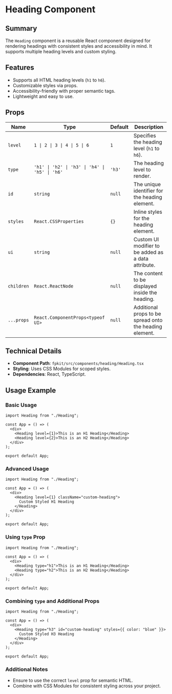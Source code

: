 
<Meta title="FP.REACT Components/Heading/Readme" />

# Heading Component

## Summary

The `Heading` component is a reusable React component designed for rendering
headings with consistent styles and accessibility in mind. It supports multiple
heading levels and custom styling.

## Features

- Supports all HTML heading levels (`h1` to `h6`).
- Customizable styles via props.
- Accessibility-friendly with proper semantic tags.
- Lightweight and easy to use.

## Props

| Name       | Type                                           | Default | Description                                             |
| ---------- | ---------------------------------------------- | ------- | ------------------------------------------------------- |
| `level`    | `1 \| 2 \| 3 \| 4 \| 5 \| 6`                   | `1`     | Specifies the heading level (`h1` to `h6`).             |
| `type`     | `'h1' \| 'h2' \| 'h3' \| 'h4' \| 'h5' \| 'h6'` | `'h3'`  | The heading level to render.                            |
| `id`       | `string`                                       | `null`  | The unique identifier for the heading element.          |
| `styles`   | `React.CSSProperties`                          | `{}`    | Inline styles for the heading element.                  |
| `ui`       | `string`                                       | `null`  | Custom UI modifier to be added as a data attribute.     |
| `children` | `React.ReactNode`                              | `null`  | The content to be displayed inside the heading.         |
| `...props` | `React.ComponentProps<typeof UI>`              | `null`  | Additional props to be spread onto the heading element. |

## Technical Details

- **Component Path**: `fpkit/src/components/heading/Heading.tsx`
- **Styling**: Uses CSS Modules for scoped styles.
- **Dependencies**: React, TypeScript.

## Usage Example

### Basic Usage

```tsx
import Heading from "./Heading";

const App = () => (
  <div>
    <Heading level={1}>This is an H1 Heading</Heading>
    <Heading level={2}>This is an H2 Heading</Heading>
  </div>
);

export default App;
```

### Advanced Usage

```tsx
import Heading from "./Heading";

const App = () => (
  <div>
    <Heading level={1} className="custom-heading">
      Custom Styled H1 Heading
    </Heading>
  </div>
);

export default App;
```

### Using `type` Prop

```tsx
import Heading from "./Heading";

const App = () => (
  <div>
    <Heading type="h1">This is an H1 Heading</Heading>
    <Heading type="h2">This is an H2 Heading</Heading>
  </div>
);

export default App;
```

### Combining `type` and Additional Props

```tsx
import Heading from "./Heading";

const App = () => (
  <div>
    <Heading type="h3" id="custom-heading" styles={{ color: "blue" }}>
      Custom Styled H3 Heading
    </Heading>
  </div>
);

export default App;
```

### Additional Notes

- Ensure to use the correct `level` prop for semantic HTML.
- Combine with CSS Modules for consistent styling across your project.
